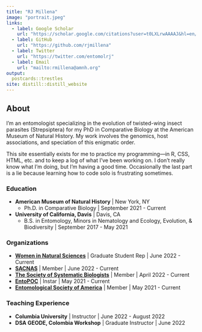 ```yaml
---
title: "RJ Millena"
image: "portrait.jpeg"
links:
  - label: Google Scholar
    url: "https://scholar.google.com/citations?user=t0LXLrwAAAAJ&hl=en/"
  - label: GitHub
    url: "https://github.com/rjmillena"
  - label: Twitter
    url: "https://twitter.com/entomolrj"
  - label: Email
    url: "mailto:rmillena@amnh.org"
output:
  postcards::trestles
site: distill::distill_website
---
```

## About
I'm an entomologist specializing in the evolution of twisted-wing insect parasites (Strepsiptera) for my PhD in Comparative Biology at the American Museum of Natural History. My work involves the genomics, host associations, and speciation of this enigmatic order.

This site essentially exists for me to practice my programming—in R, CSS, HTML, etc. and to keep a log of what I've been working on. I don't really know what I'm doing, but I'm having a good time. Occasionally the last part is a lie because learning how to code solo is frustrating sometimes.

### Education
* **American Museum of Natural History** | New York, NY
  + Ph.D. in Comparative Biology | September 2021 - Current

* **University of California, Davis** | Davis, CA
  + B.S. in Entomology, Minors in Nematology and Ecology, Evolution, & Biodiversity | September 2017 - May 2021

### Organizations
* **[Women in Natural Sciences](https://www.winsny.org/)** | Graduate Student Rep | June 2022 - Current
* **[SACNAS](https://www.sacnas.org/)** | Member | June 2022 - Current
* **[The Society of Systematic Biologists](https://www.systbio.org/)** | Member | April 2022 - Current
* **[EntoPOC](https://www.entopoc.org/)** | Instar | May 2021 - Current
* **[Entomological Society of America](https://entsoc.org/)** | Member | May 2021 - Current

### Teaching Experience
* **Columbia University** | Instructor | June 2022 - August 2022
* **DSA GEODE, Colombia Workshop** | Graduate Instructor | June 2022
